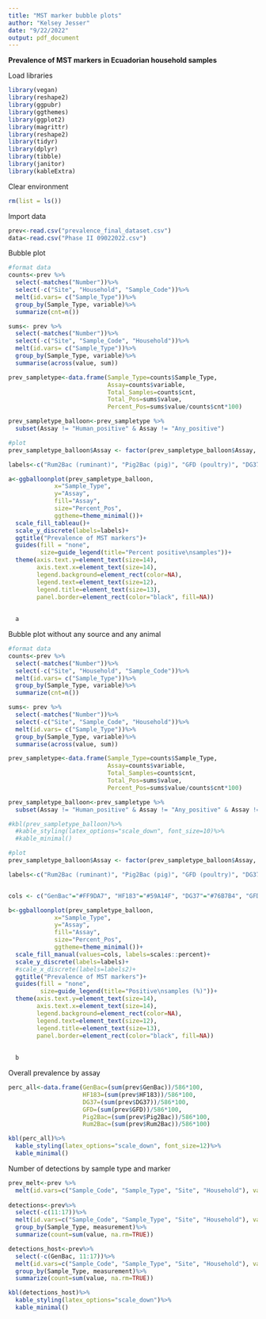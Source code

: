 ```yaml
---
title: "MST marker bubble plots"
author: "Kelsey Jesser"
date: "9/22/2022"
output: pdf_document
---
```

**Prevalence of MST markers in Ecuadorian household samples**

Load libraries
```r
library(vegan)
library(reshape2)
library(ggpubr)
library(ggthemes)
library(ggplot2)
library(magrittr)
library(reshape2)
library(tidyr)
library(dplyr)
library(tibble)
library(janitor)
library(kableExtra)
```

Clear environment
```r
rm(list = ls())
```

Import data
```r
prev<-read.csv("prevalence_final_dataset.csv")
data<-read.csv("Phase II 09022022.csv")
```

Bubble plot
```r
#format data
counts<-prev %>%
  select(-matches("Number"))%>%
  select(-c("Site", "Household", "Sample_Code"))%>%
  melt(id.vars= c("Sample_Type"))%>%
  group_by(Sample_Type, variable)%>%
  summarize(cnt=n())

sums<- prev %>%
  select(-matches("Number"))%>%
  select(-c("Site", "Sample_Code", "Household"))%>%
  melt(id.vars= c("Sample_Type"))%>%
  group_by(Sample_Type, variable)%>%
  summarise(across(value, sum))

prev_sampletype<-data.frame(Sample_Type=counts$Sample_Type, 
                            Assay=counts$variable, 
                            Total_Samples=counts$cnt, 
                            Total_Pos=sums$value, 
                            Percent_Pos=sums$value/counts$cnt*100)

prev_sampletype_balloon<-prev_sampletype %>%
  subset(Assay != "Human_positive" & Assay != "Any_positive")

#plot
prev_sampletype_balloon$Assay <- factor(prev_sampletype_balloon$Assay, levels = c("Rum2Bac", "Pig2Bac", "GFD", "DG37", "HF183", "Any_animal_pos", "Any_source_spec_pos", "GenBac"))

labels<-c("Rum2Bac (ruminant)", "Pig2Bac (pig)", "GFD (poultry)", "DG37 (dog)", "HF183 (human)", "Any animal marker", "Any source-\nassociated marker", "GenBac (general)")

a<-ggballoonplot(prev_sampletype_balloon, 
             x="Sample_Type",
             y="Assay",
             fill="Assay", 
             size="Percent_Pos",
             ggtheme=theme_minimal())+
  scale_fill_tableau()+
  scale_y_discrete(labels=labels)+
  ggtitle("Prevalence of MST markers")+
  guides(fill = "none",
         size=guide_legend(title="Percent positive\nsamples"))+
  theme(axis.text.y=element_text(size=14),
        axis.text.x=element_text(size=14), 
        legend.background=element_rect(color=NA),
        legend.text=element_text(size=12),
        legend.title=element_text(size=13),
        panel.border=element_rect(color="black", fill=NA))
  
  
  a
```

Bubble plot without any source and any animal
```r
#format data
counts<-prev %>%
  select(-matches("Number"))%>%
  select(-c("Site", "Household", "Sample_Code"))%>%
  melt(id.vars= c("Sample_Type"))%>%
  group_by(Sample_Type, variable)%>%
  summarize(cnt=n())

sums<- prev %>%
  select(-matches("Number"))%>%
  select(-c("Site", "Sample_Code", "Household"))%>%
  melt(id.vars= c("Sample_Type"))%>%
  group_by(Sample_Type, variable)%>%
  summarise(across(value, sum))

prev_sampletype<-data.frame(Sample_Type=counts$Sample_Type, 
                            Assay=counts$variable, 
                            Total_Samples=counts$cnt, 
                            Total_Pos=sums$value, 
                            Percent_Pos=sums$value/counts$cnt*100)

prev_sampletype_balloon<-prev_sampletype %>%
  subset(Assay != "Human_positive" & Assay != "Any_positive" & Assay != "Any_animal_pos" & Assay != "Any_source_spec_pos")

#kbl(prev_sampletype_balloon)%>%
  #kable_styling(latex_options="scale_down", font_size=10)%>%
  #kable_minimal()

#plot
prev_sampletype_balloon$Assay <- factor(prev_sampletype_balloon$Assay, levels = c("Rum2Bac", "Pig2Bac", "GFD", "DG37", "HF183", "GenBac"))

labels<-c("Rum2Bac (ruminant)", "Pig2Bac (pig)", "GFD (poultry)", "DG37 (dog)", "HF183 (human)", "GenBac (general)")


cols <- c("GenBac"="#FF9DA7", "HF183"="#59A14F", "DG37"="#76B7B4", "GFD"="#E15759", "Pig2Bac"="#F28E2B", "Rum2Bac"="#4E79A7")

b<-ggballoonplot(prev_sampletype_balloon, 
             x="Sample_Type",
             y="Assay",
             fill="Assay", 
             size="Percent_Pos",
             ggtheme=theme_minimal())+
  scale_fill_manual(values=cols, labels=scales::percent)+
  scale_y_discrete(labels=labels)+
  #scale_x_discrete(labels=labels2)+
  ggtitle("Prevalence of MST markers")+
  guides(fill = "none",
         size=guide_legend(title="Positive\nsamples (%)"))+
  theme(axis.text.y=element_text(size=14),
        axis.text.x=element_text(size=14), 
        legend.background=element_rect(color=NA),
        legend.text=element_text(size=12),
        legend.title=element_text(size=13),
        panel.border=element_rect(color="black", fill=NA))
  
  
  b
```

Overall prevalence by assay
```r
perc_all<-data.frame(GenBac=(sum(prev$GenBac))/586*100, 
                     HF183=(sum(prev$HF183))/586*100, 
                     DG37=(sum(prev$DG37))/586*100, 
                     GFD=(sum(prev$GFD))/586*100,
                     Pig2Bac=(sum(prev$Pig2Bac))/586*100,
                     Rum2Bac=(sum(prev$Rum2Bac))/586*100)

kbl(perc_all)%>%
  kable_styling(latex_options="scale_down", font_size=12)%>%
  kable_minimal()

```

Number of detections by sample type and marker
```r
prev_melt<-prev %>%
  melt(id.vars=c("Sample_Code", "Sample_Type", "Site", "Household"), variable.name=("measurement"), value.name="value")
  
detections<-prev%>%
  select(-c(11:17))%>%
  melt(id.vars=c("Sample_Code", "Sample_Type", "Site", "Household"), variable.name=("measurement"), value.name="value")%>%
  group_by(Sample_Type, measurement)%>%
  summarize(count=sum(value, na.rm=TRUE))

detections_host<-prev%>%
  select(-c(GenBac, 11:17))%>%
  melt(id.vars=c("Sample_Code", "Sample_Type", "Site", "Household"), variable.name=("measurement"), value.name="value")%>%
  group_by(Sample_Type, measurement)%>%
  summarize(count=sum(value, na.rm=TRUE))

kbl(detections_host)%>%
  kable_styling(latex_options="scale_down")%>%
  kable_minimal()

```


